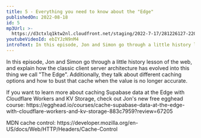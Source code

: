 ```yaml
---
title: 5 - Everything you need to know about the "Edge"
publishedOn: 2022-08-18
id: 5
mp3Url: >-
  https://d3ctxlq1ktw2nl.cloudfront.net/staging/2022-7-17/281226127-22050-1-ceffdad4ecfc8.m4a
youtubeVideoId: ebIYJzN9nM4
introText: In this episode, Jon and Simon go through a little history lesson of the web, and explain how the classic client server architecture has evolved into this thing we call "The Edge". Additionally, they talk about different caching options and how to bust that cache when the value is no longer accurate.
---
```


In this episode, Jon and Simon go through a little history lesson of the web, and explain how the classic client server architecture has evolved into this thing we call "The Edge". Additionally, they talk about different caching options and how to bust that cache when the value is no longer accurate.

If you want to learn more about caching Supabase data at the Edge with Cloudflare Workers and KV Storage, check out Jon's new free egghead course: https\://egghead.io/courses/cache-supabase-data-at-the-edge-with-cloudflare-workers-and-kv-storage-883c7959?review=67205

MDN cache control: https\://developer.mozilla.org/en-US/docs/Web/HTTP/Headers/Cache-Control
